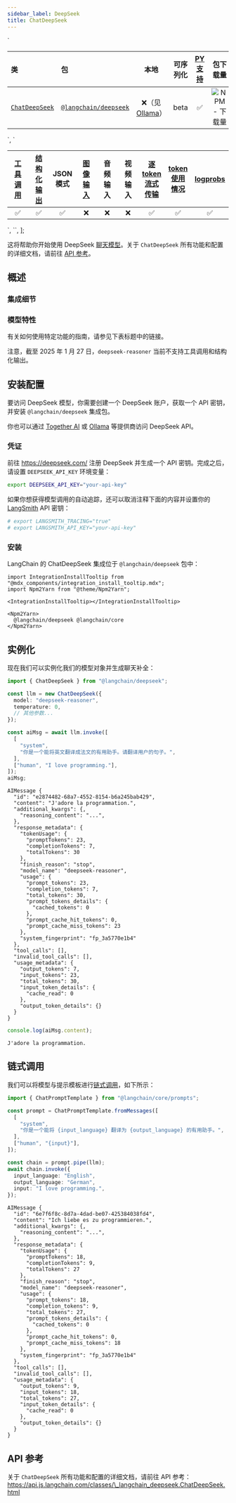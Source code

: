 ```yaml
---
sidebar_label: DeepSeek
title: ChatDeepSeek
---
```


  `
<table style="width:100%;">
<colgroup>
<col style="width: 12%" />
<col style="width: 12%" />
<col style="width: 15%" />
<col style="width: 15%" />
<col style="width: 15%" />
<col style="width: 15%" />
<col style="width: 15%" />
</colgroup>
<thead>
<tr>
<th style="text-align: left;">类</th>
<th style="text-align: left;">包</th>
<th style="text-align: center;">本地</th>
<th style="text-align: center;">可序列化</th>
<th style="text-align: center;"><a href="https://python.langchain.com/docs/integrations/chat/deepseek">PY 支持</a></th>
<th style="text-align: center;">包下载量</th>
<th style="text-align: center;">包最新版本</th>
</tr>
</thead>
<tbody>
<tr>
<td style="text-align: left;"><a href="https://api.js.langchain.com/classes/_langchain_deepseek.ChatDeepSeek.html"><code>ChatDeepSeek</code></a></td>
<td style="text-align: left;"><a href="https://npmjs.com/@langchain/deepseek"><code>@langchain/deepseek</code></a></td>
<td style="text-align: center;">❌（见 <a href="../../../docs/integrations/chat/ollama">Ollama</a>）</td>
<td style="text-align: center;">beta</td>
<td style="text-align: center;">✅</td>
<td style="text-align: center;"><img src="https://img.shields.io/npm/dm/@langchain/deepseek?style=flat-square&amp;label=%20&amp;.png" alt="NPM - 下载量" /></td>
<td style="text-align: center;"><img src="https://img.shields.io/npm/v/@langchain/deepseek?style=flat-square&amp;label=%20&amp;.png" alt="NPM - 版本" /></td>
</tr>
</tbody>
</table>
`,
  `
<table style="width:100%;">
<colgroup>
<col style="width: 11%" />
<col style="width: 11%" />
<col style="width: 11%" />
<col style="width: 11%" />
<col style="width: 11%" />
<col style="width: 11%" />
<col style="width: 11%" />
<col style="width: 11%" />
<col style="width: 11%" />
</colgroup>
<thead>
<tr>
<th style="text-align: center;"><a href="../../../docs/how_to/tool_calling">工具调用</a></th>
<th style="text-align: center;"><a href="../../../docs/how_to/structured_output/">结构化输出</a></th>
<th style="text-align: center;">JSON 模式</th>
<th style="text-align: center;"><a href="../../../docs/how_to/multimodal_inputs/">图像输入</a></th>
<th style="text-align: center;">音频输入</th>
<th style="text-align: center;">视频输入</th>
<th style="text-align: center;"><a href="../../../docs/how_to/chat_streaming/">逐 token 流式传输</a></th>
<th style="text-align: center;"><a href="../../../docs/how_to/chat_token_usage_tracking/">token 使用情况</a></th>
<th style="text-align: center;"><a href="../../../docs/how_to/logprobs/">logprobs</a></th>
</tr>
</thead>
<tbody>
<tr>
<td style="text-align: center;">✅</td>
<td style="text-align: center;">✅</td>
<td style="text-align: center;">✅</td>
<td style="text-align: center;">❌</td>
<td style="text-align: center;">❌</td>
<td style="text-align: center;">❌</td>
<td style="text-align: center;">✅</td>
<td style="text-align: center;">✅</td>
<td style="text-align: center;">✅</td>
</tr>
</tbody>
</table>
`,
  `<!-- ## 调用 -->`,
];

这将帮助你开始使用 DeepSeek [聊天模型](../../../docs/concepts/#chat-models)。关于 `ChatDeepSeek` 所有功能和配置的详细文档，请前往 [API 参考](https://api.js.langchain.com/classes/_langchain_deepseek.ChatDeepSeek.html)。

## 概述

### 集成细节

<div dangerouslySetInnerHTML={{ __html: quartoRawHtml[0] }} />

### 模型特性

有关如何使用特定功能的指南，请参见下表标题中的链接。

<div dangerouslySetInnerHTML={{ __html: quartoRawHtml[1] }} />

注意，截至 2025 年 1 月 27 日，`deepseek-reasoner` 当前不支持工具调用和结构化输出。

## 安装配置

要访问 DeepSeek 模型，你需要创建一个 DeepSeek 账户，获取一个 API 密钥，并安装 `@langchain/deepseek` 集成包。

你也可以通过 [Together AI](../../../docs/integrations/chat/togetherai) 或 [Ollama](../../../docs/integrations/chat/ollama) 等提供商访问 DeepSeek API。

### 凭证

前往 https://deepseek.com/ 注册 DeepSeek 并生成一个 API 密钥。完成之后，请设置 `DEEPSEEK_API_KEY` 环境变量：

```bash
export DEEPSEEK_API_KEY="your-api-key"
```

如果你想获得模型调用的自动追踪，还可以取消注释下面的内容并设置你的 [LangSmith](https://docs.smith.langchain.com/) API 密钥：

```bash
# export LANGSMITH_TRACING="true"
# export LANGSMITH_API_KEY="your-api-key"
```

### 安装

LangChain 的 ChatDeepSeek 集成位于 `@langchain/deepseek` 包中：

```mdx-code-block
import IntegrationInstallTooltip from "@mdx_components/integration_install_tooltip.mdx";
import Npm2Yarn from "@theme/Npm2Yarn";

<IntegrationInstallTooltip></IntegrationInstallTooltip>

<Npm2Yarn>
  @langchain/deepseek @langchain/core
</Npm2Yarn>

```

## 实例化

现在我们可以实例化我们的模型对象并生成聊天补全：

```typescript
import { ChatDeepSeek } from "@langchain/deepseek";

const llm = new ChatDeepSeek({
  model: "deepseek-reasoner",
  temperature: 0,
  // 其他参数...
});
```

<div dangerouslySetInnerHTML={{ __html: quartoRawHtml[2] }} />

```typescript
const aiMsg = await llm.invoke([
  [
    "system",
    "你是一个能将英文翻译成法文的有用助手。请翻译用户的句子。",
  ],
  ["human", "I love programming."],
]);
aiMsg;
```

```text
AIMessage {
  "id": "e2874482-68a7-4552-8154-b6a245bab429",
  "content": "J'adore la programmation.",
  "additional_kwargs": {,
    "reasoning_content": "...",
  },
  "response_metadata": {
    "tokenUsage": {
      "promptTokens": 23,
      "completionTokens": 7,
      "totalTokens": 30
    },
    "finish_reason": "stop",
    "model_name": "deepseek-reasoner",
    "usage": {
      "prompt_tokens": 23,
      "completion_tokens": 7,
      "total_tokens": 30,
      "prompt_tokens_details": {
        "cached_tokens": 0
      },
      "prompt_cache_hit_tokens": 0,
      "prompt_cache_miss_tokens": 23
    },
    "system_fingerprint": "fp_3a5770e1b4"
  },
  "tool_calls": [],
  "invalid_tool_calls": [],
  "usage_metadata": {
    "output_tokens": 7,
    "input_tokens": 23,
    "total_tokens": 30,
    "input_token_details": {
      "cache_read": 0
    },
    "output_token_details": {}
  }
}
```

```typescript
console.log(aiMsg.content);
```

```text
J'adore la programmation.
```

## 链式调用

我们可以将模型与提示模板进行[链式调用](../../../docs/how_to/sequence/)，如下所示：

```typescript
import { ChatPromptTemplate } from "@langchain/core/prompts";

const prompt = ChatPromptTemplate.fromMessages([
  [
    "system",
    "你是一个能将 {input_language} 翻译为 {output_language} 的有用助手。",
  ],
  ["human", "{input}"],
]);

const chain = prompt.pipe(llm);
await chain.invoke({
  input_language: "English",
  output_language: "German",
  input: "I love programming.",
});
```

```text
AIMessage {
  "id": "6e7f6f8c-8d7a-4dad-be07-425384038fd4",
  "content": "Ich liebe es zu programmieren.",
  "additional_kwargs": {,
    "reasoning_content": "...",
  },
  "response_metadata": {
    "tokenUsage": {
      "promptTokens": 18,
      "completionTokens": 9,
      "totalTokens": 27
    },
    "finish_reason": "stop",
    "model_name": "deepseek-reasoner",
    "usage": {
      "prompt_tokens": 18,
      "completion_tokens": 9,
      "total_tokens": 27,
      "prompt_tokens_details": {
        "cached_tokens": 0
      },
      "prompt_cache_hit_tokens": 0,
      "prompt_cache_miss_tokens": 18
    },
    "system_fingerprint": "fp_3a5770e1b4"
  },
  "tool_calls": [],
  "invalid_tool_calls": [],
  "usage_metadata": {
    "output_tokens": 9,
    "input_tokens": 18,
    "total_tokens": 27,
    "input_token_details": {
      "cache_read": 0
    },
    "output_token_details": {}
  }
}
```

## API 参考

关于 `ChatDeepSeek` 所有功能和配置的详细文档，请前往 API 参考：
https://api.js.langchain.com/classes/\_langchain_deepseek.ChatDeepSeek.html